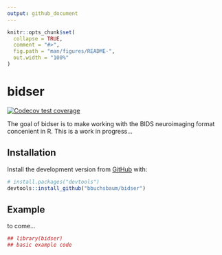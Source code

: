 ```yaml
---
output: github_document
---
```


<!-- README.md is generated from README.Rmd. Please edit that file -->

```r
knitr::opts_chunk$set(
  collapse = TRUE,
  comment = "#>",
  fig.path = "man/figures/README-",
  out.width = "100%"
)
```

# bidser

<!-- badges: start -->
[![Codecov test coverage](https://codecov.io/gh/bbuchsbaum/bidser/branch/master/graph/badge.svg)](https://codecov.io/gh/bbuchsbaum/bidser?branch=master)
<!-- badges: end -->

The goal of bidser is to make working with the BIDS neuroimaging format concenient in R. 
This is a work in progress...

## Installation


Install the development version from [GitHub](https://github.com/) with:

``` r
# install.packages("devtools")
devtools::install_github("bbuchsbaum/bidser")
```
## Example

to come...

```r
## library(bidser)
## basic example code
```



